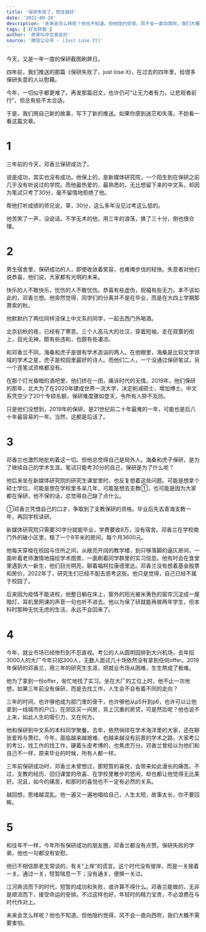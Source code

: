 ```yaml
---
title: '保研失败了，苟住就好'
date: '2022-09-28'
description: '未来会怎么样呢？他也不知道。但他隐约觉得，风不会一直向西吹，我们大概不需要害怕。'
tags: ['好文转载']
author: '原来叫中文男足的'
source: '微信公众号 - |Just Lose It|'
---
```


今天，又是一年一度的保研截图刷屏日。

四年前，我们推送的那篇《保研失败了，just lose it》，在过去的四年里，给很多保研失意的人以慰藉。

今年，一切似乎都更难了。再发那篇旧文，也许仍可“让无力者有力，让悲观者前行”，但总有些不太合适。

于是，我们用自己新的故事，写下了新的推送。如果你感到迷茫和失落，不妨看一看这篇文章。

# 1

三年前的今天，邓香兰保研成功了。

说是成功，其实也没有成功。他保上的，是新媒体研究院，一个陌生到在保研之前几乎没有听说过的学院。而他最热爱的，最熟悉的，无比想留下来的中文系，却因为笔试只考了30分，毫不留情地拒绝了他。

帮他打听成绩的师兄说，草，30分，这么多年没见过考这么低的。

他苦笑了一声，没说话。不学无术的他，用三年的浪荡，换了三十分，倒也很合理。

# 2

男生宿舍里，保研成功的人，即使收敛着笑容，也难掩步伐的轻快。失意者对他们说恭喜，他们说，大家都有光明的未来。

快乐的人不敢快乐，忧伤的人不敢忧伤。恭喜有些虚伪，祝福有些无力。本不该如此的，邓香兰想。他突然觉得，同学们的分离并不是在毕业，而是在大四上学期那萧索的秋。

他默默约了两位同样没保上中文系的同学，一起去西门外喝酒。

北京初秋的夜，已经有了寒意。三个人高马大的壮汉，穿着短袖，走在寂寞的街上，目光无神，颇有些违和，也颇有些凄凉。

和邓香兰不同，海桑和虎子是很有学术造诣的两人。在他眼里，海桑是比较文学领域的学术之星，虎子是校园里最好的诗人。而他们二人，一个没通过保研笔试，另一个连笔试资格都没有。

在那个灯光昏暗的酒吧里，他们挤在一团，痛诉时代的无情。2019年，他们保研的那年，北大为了在2020年建成世界一流大学，决定削减硕士，增加博士。中文系凭空少了20个专硕名额，保研难度骤如登天，令所有人猝不及防。

只是他们没想到，2019年的保研，是21世纪前二十年最难的一年，可能也是后八十年最容易的一年。当然，这都是后话了。

# 3

邓香兰也激烈地批判着这一切。但他总觉得自己是局外人。海桑和虎子保研，是为了继续自己的学术生涯。笔试只能考30分的自己，保研是为了什么呢？

他后来坐在新媒体研究院的研究生课堂里时，也反复想着这些问题。可能是想拿个硕士学位，可能是想在学校里多呆几年，可能是想去支教①，也可能是因为大家都在保研，他不保的话，总觉得自己缺了点什么。

①邓香兰凭借自己的口才，争取到了支教保研的资格。毕业后先去青海支教一年，再回学校读研。

新媒体研究院只需要30学分就能毕业，学费要收8万，没有宿舍。邓香兰在学校南门外的破小区里，租了一个8平米的房间，每个月3600元。

他每天穿梭在校园与住所之间，从敞亮开阔的教学楼，到只够落脚的逼仄房间，一面听着老师激情地描绘学术图景，一面刷着同学群里的实习信息。他有时会在食堂里遇到大一新生，他们目光明亮，聊着福柯拉康德里达。邓香兰没有想着基金股票和房价，2022年了，研究生们已经不配去思考这些。他只是觉得，自己已经不属于校园了。

后来因为疫情不能进校，他整日躺在床上，窗外的阳光被米黄色的窗帘沉淀成一屋暗灯，耳机里网课的声音一句也听不进去。他以为保了研就能再做两年学生，但本科时那种无忧无虑的生活，永远不会回来了。

# 4

今年，就业市场已经惨烈到不忍直视。考公的人从圆明园排到大兴机场，去年招3000人的大厂今年只招300人，无数人面试几十场依然没有拿到任何offer。2019年保研的邓香兰，用三年的研究生生涯，把就业市场从困难，生生熬成了极难。

他为了拿到一份offer，匆忙地找了实习。坐在大厂的工位上时，他不止一次地想，如果三年前没有保研，而是去找工作，人生会不会有着不同的走向？

三年的时间，也许够他成为部门里的骨干，也许够他从p5升到p6，也许可以让他拿到一线城市的户口，在郊区买一间房，背上沉重的房贷。可是然后呢？他也说不上来，如此人生的吸引力，又在何方。

他和保研到中文系的本科同学聚餐。去年，依然徜徉在学术海洋里的大家，还在聊张爱玲与萧红。今年，面临越来越艰难、也越来越没有前景的学术之路，大家考公的考公，找工作的找工作。硬着头皮考博的，也焦虑万分。邓香兰曾经以为他们和自己不一样，原来毕业的时候，所有人都一样。

三年前保研成功时，邓香兰未曾想过，那短暂的喜悦，会带来如此漫长的痛苦。不过，支教的经历、回归课堂的欣喜、在学校里散步的悠闲，却也都让他觉得无比美好。况且，如今的痛苦，和那时的喜悦也不一定有必然的关系。

越回想，思绪越混乱。他一遍又一遍地唱给自己，人生太短，故事太长，你不要回眸。

# 5

和往年不一样，今年所有保研成功的朋友圈，邓香兰都没有点赞。保研失败的学弟，他也一句都没有安慰。

他已不相信那老生常谈的，有关“上岸”的谎言。这个时代没有彼岸，而是一关接着一关。通过一关，短暂喘息一下；没有通关，便换一关过。

江河奔流而下的时代，短暂的成功和失败，或许算不得什么。邓香兰能做的，无非是顺流而下，接受命运的安排。不过这样也好，年轻时的精力宝贵，不必浪费在与时代作对上。

未来会怎么样呢？他也不知道。但他隐约觉得，风不会一直向西吹，我们大概不需要害怕。

